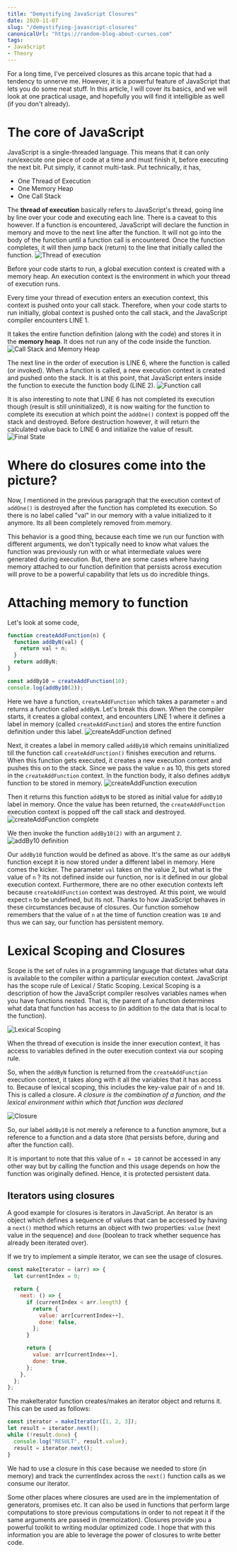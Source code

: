 ```yaml
---
title: "Demystifying JavaScript Closures"
date: 2020-11-07
slug: "/demystifying-javascript-closures"
canonicalUrl: "https://random-blog-about-curses.com"
tags:
- JavaScript
- Theory
---
```


For a long time, I've perceived closures as this arcane topic that had a tendency to unnerve me. However, it is a powerful feature of JavaScript that lets you do some neat stuff. In this article, I will cover its basics, and we will look at one practical usage, and hopefully you will find it intelligible as well (if you don't already).

# The core of JavaScript

JavaScript is a single-threaded language. This means that it can only run/execute one piece of code at a time and must finish it, before executing the next bit. Put simply, it cannot multi-task. Put technically, it has,

- One Thread of Execution
- One Memory Heap
- One Call Stack

The **thread of execution** basically refers to JavaScript's thread, going line by line over your code and executing each line. There is a caveat to this however. If a function is encountered, JavaScript will declare the function in memory and move to the next line after the function. It will not go into the body of the function until a function call is encountered. Once the function completes, it will then jump back (return) to the line that initially called the function.
![Thread of execution](./thread-of-execution.png)

Before your code starts to run, a global execution context is created with a memory heap. An execution context is the environment in which your thread of execution runs.

Every time your thread of execution enters an execution context, this context is pushed onto your call stack. Therefore, when your code starts to run initially, global context is pushed onto the call stack, and the JavaScript compiler encounters LINE 1.

It takes the entire function definition (along with the code) and stores it in the **memory heap**. It does not run any of the code inside the function.
![Call Stack and Memory Heap](./call-stack-memory-heap.png)

The next line in the order of execution is LINE 6, where the function is called (or invoked). When a function is called, a new execution context is created and pushed onto the stack. It is at this point, that JavaScript enters inside the function to execute the function body (LINE 2).
![Function call](./function-call.png)

It is also interesting to note that LINE 6 has not completed its execution though (result is still uninitialized), it is now waiting for the function to complete its execution at which point the `addOne()` context is popped off the stack and destroyed. Before destruction however, it will return the calculated value back to LINE 6 and initialize the value of result.
![Final State](./final-state.png)

# Where do closures come into the picture?

Now, I mentioned in the previous paragraph that the execution context of `addOne()` is destroyed after the function has completed its execution. So there is no label called "val" in our memory with a value initialized to it anymore. Its all been completely removed from memory.

This behavior is a good thing, because each time we run our function with different arguments, we don't typically need to know what values the function was previously run with or what intermediate values were generated during execution. But, there are some cases where having memory attached to our function definition that persists across execution will prove to be a powerful capability that lets us do incredible things.

# Attaching memory to function

Let's look at some code,

```js
function createAddFunction(n) {
  function addByN(val) {
    return val + n;
  }
  return addByN;
}

const addBy10 = createAddFunction(10);
console.log(addBy10(2));
```

Here we have a function, `createAddFunction` which takes a parameter `n` and returns a function called `addByN`. Let's break this down. When the compiler starts, it creates a global context, and encounters LINE 1 where it defines a label in memory (called `createAddFunction`) and stores the entire function definition under this label.
![createAddFunction defined](./create-add-function-defined.png)

Next, it creates a label in memory called `addBy10` which remains uninitialized till the function call `createAddFunction()` finishes execution and returns. When this function gets executed, it creates a new execution context and pushes this on to the stack. Since we pass the value `n` as 10, this gets stored in the `createAddFunction` context. In the function body, it also defines `addByN` function to be stored in memory.
![createAddFunction execution](./create-add-function-execution.png)

Then it returns this function `addByN` to be stored as initial value for `addBy10` label in memory. Once the value has been returned, the `createAddFunction` execution context is popped off the call stack and destroyed.
![createAddFunction complete](./create-add-function-complete.png)

We then invoke the function `addBy10(2)` with an argument `2`.
![addBy10 definition](./add-by-10.png)

Our `addBy10` function would be defined as above. It's the same as our `addByN` function except it is now stored under a different label in memory. Here comes the kicker. The parameter `val` takes on the value 2, but what is the value of `n` ? Its not defined inside our function, nor is it defined in our global execution context. Furthermore, there are no other execution contexts left because `createAddFunction` context was destroyed. At this point, we would expect `n` to be undefined, but its not. Thanks to how JavaScript behaves in these circumstances because of closures. Our function somehow remembers that the value of `n` at the time of function creation was `10` and thus we can say, our function has persistent memory.

# Lexical Scoping and Closures

Scope is the set of rules in a programming language that dictates what data is available to the compiler within a particular execution context. JavaScript has the scope rule of Lexical / Static Scoping. Lexical Scoping is a description of how the JavaScript compiler resolves variables names when you have functions nested. That is, the parent of a function determines what data that function has access to (in addition to the data that is local to the function).

![Lexical Scoping](./lexical-scoping.png)

When the thread of execution is inside the inner execution context, it has access to variables defined in the outer execution context via our scoping rule.

So, when the `addByN` function is returned from the `createAddFunction` execution context, it takes along with it all the variables that it has access to. Because of lexical scoping, this includes the key-value pair of `n` and `10`. This is called a closure. _A closure is the combination of a function, and the lexical environment within which that function was declared_

![Closure](./closure.png)

So, our label `addBy10` is not merely a reference to a function anymore, but a reference to a function and a data store (that persists before, during and after the function call).

It is important to note that this value of `n = 10` cannot be accessed in any other way but by calling the function and this usage depends on how the function was originally defined. Hence, it is protected persistent data.

## Iterators using closures

A good example for closures is iterators in JavaScript. An iterator is an object which defines a sequence of values that can be accessed by having a `next()` method which returns an object with two properties: `value` (next value in the sequence) and `done` (boolean to track whether sequence has already been iterated over).

If we try to implement a simple iterator, we can see the usage of closures.

```js
const makeIterator = (arr) => {
  let currentIndex = 0;

  return {
    next: () => {
      if (currentIndex < arr.length) {
        return {
          value: arr[currentIndex++],
          done: false,
        };
      }

      return {
        value: arr[currentIndex++],
        done: true,
      };
    },
  };
};
```

The makeIterator function creates/makes an iterator object and returns it. This can be used as follows:

```js
const iterator = makeIterator([1, 2, 3]);
let result = iterator.next();
while (!result.done) {
  console.log("RESULT", result.value);
  result = iterator.next();
}
```

We had to use a closure in this case because we needed to store (in memory) and track the currentIndex across the `next()` function calls as we consume our iterator.

Some other places where closures are used are in the implementation of generators, promises etc. It can also be used in functions that perform large computations to store previous computations in order to not repeat it if the same arguments are passed in (memoization). Closures provide you a powerful toolkit to writing modular optimized code. I hope that with this information you are able to leverage the power of closures to write better code.
